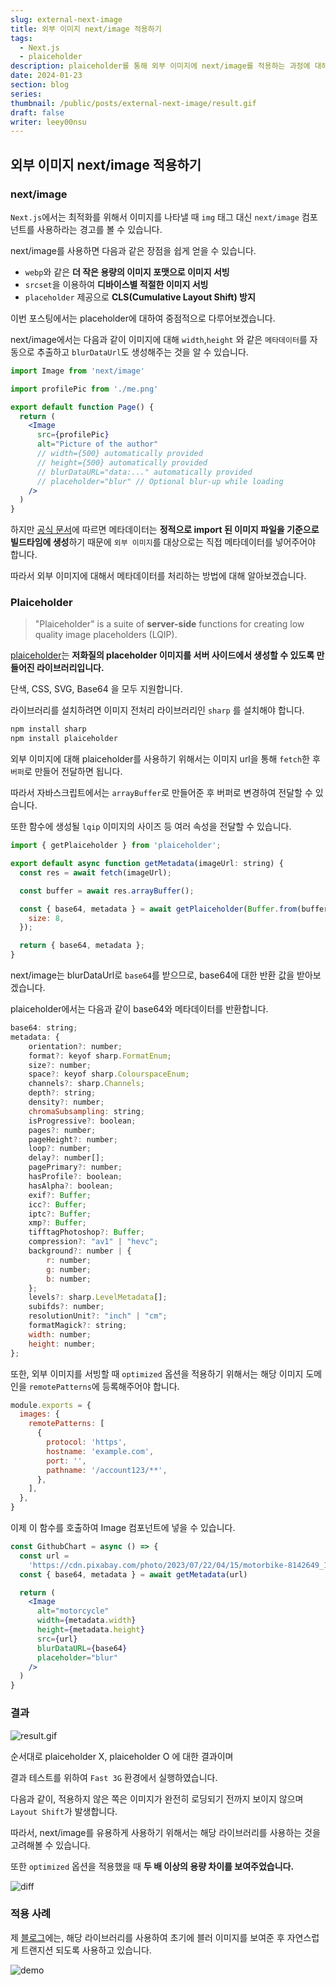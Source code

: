 ```yaml
---
slug: external-next-image
title: 외부 이미지 next/image 적용하기
tags:
  - Next.js
  - plaiceholder
description: plaiceholder를 통해 외부 이미지에 next/image를 적용하는 과정에 대해서 설명합니다.
date: 2024-01-23
section: blog
series:
thumbnail: /public/posts/external-next-image/result.gif
draft: false
writer: leey00nsu
---
```


## 외부 이미지 next/image 적용하기

### next/image

`Next.js`에서는 최적화를 위해서 이미지를 나타낼 때 `img` 태그 대신 `next/image` 컴포넌트를 사용하라는 경고를 볼 수 있습니다.

next/image를 사용하면 다음과 같은 장점을 쉽게 얻을 수 있습니다.

- `webp`와 같은 **더 작은 용량의 이미지 포맷으로 이미지 서빙**
- `srcset`을 이용하여 **디바이스별 적절한 이미지 서빙**
- `placeholder` 제공으로 **CLS(Cumulative Layout Shift) 방지**

이번 포스팅에서는 placeholder에 대하여 중점적으로 다루어보겠습니다.

next/image에서는 다음과 같이 이미지에 대해 `width`,`height` 와 같은 `메타데이터`를 자동으로 추출하고 `blurDataUrl`도 생성해주는 것을 알 수 있습니다.

```jsx title="next/image"
import Image from 'next/image'

import profilePic from './me.png'

export default function Page() {
  return (
    <Image
      src={profilePic}
      alt="Picture of the author"
      // width={500} automatically provided
      // height={500} automatically provided
      // blurDataURL="data:..." automatically provided
      // placeholder="blur" // Optional blur-up while loading
    />
  )
}
```

하지만 [공식 문서](https://nextjs.org/docs/app/building-your-application/optimizing/images)에 따르면 메타데이터는 **정적으로 import 된 이미지 파일을 기준으로 빌드타임에 생성**하기 때문에 `외부 이미지`를 대상으로는 직접 메타데이터를 넣어주어야 합니다.

따라서 외부 이미지에 대해서 메타데이터를 처리하는 방법에 대해 알아보겠습니다.

### Plaiceholder

> "Plaiceholder" is a suite of **server-side** functions for creating low quality image placeholders (LQIP).

[plaiceholder](https://plaiceholder.co/docs)는 **저화질의 placeholder 이미지를 서버 사이드에서 생성할 수 있도록 만들어진 라이브러리입니다.**

단색, CSS, SVG, Base64 을 모두 지원합니다.

라이브러리를 설치하려면 이미지 전처리 라이브러리인 `sharp` 를 설치해야 합니다.

```jsx title="sharp 설치"
npm install sharp
npm install plaiceholder
```

외부 이미지에 대해 plaiceholder를 사용하기 위해서는 이미지 url을 통해 `fetch`한 후 `버퍼`로 만들어 전달하면 됩니다.

따라서 자바스크립트에서는 `arrayBuffer`로 만들어준 후 버퍼로 변경하여 전달할 수 있습니다.

또한 함수에 생성될 `lqip` 이미지의 사이즈 등 여러 속성을 전달할 수 있습니다.

```jsx title="getMetadata.ts"
import { getPlaiceholder } from 'plaiceholder';

export default async function getMetadata(imageUrl: string) {
  const res = await fetch(imageUrl);

  const buffer = await res.arrayBuffer();

  const { base64, metadata } = await getPlaiceholder(Buffer.from(buffer), {
    size: 8,
  });

  return { base64, metadata };
}
```

next/image는 blurDataUrl로 `base64`를 받으므로, base64에 대한 반환 값을 받아보겠습니다.

plaiceholder에서는 다음과 같이 base64와 메타데이터를 반환합니다.

```jsx title="plaiceholder 반환 값"
base64: string;
metadata: {
    orientation?: number;
    format?: keyof sharp.FormatEnum;
    size?: number;
    space?: keyof sharp.ColourspaceEnum;
    channels?: sharp.Channels;
    depth?: string;
    density?: number;
    chromaSubsampling: string;
    isProgressive?: boolean;
    pages?: number;
    pageHeight?: number;
    loop?: number;
    delay?: number[];
    pagePrimary?: number;
    hasProfile?: boolean;
    hasAlpha?: boolean;
    exif?: Buffer;
    icc?: Buffer;
    iptc?: Buffer;
    xmp?: Buffer;
    tifftagPhotoshop?: Buffer;
    compression?: "av1" | "hevc";
    background?: number | {
        r: number;
        g: number;
        b: number;
    };
    levels?: sharp.LevelMetadata[];
    subifds?: number;
    resolutionUnit?: "inch" | "cm";
    formatMagick?: string;
    width: number;
    height: number;
};
```

또한, 외부 이미지를 서빙할 때 `optimized` 옵션을 적용하기 위해서는 해당 이미지 도메인을 `remotePatterns`에 등록해주어야 합니다.

```jsx title="next.config.js"
module.exports = {
  images: {
    remotePatterns: [
      {
        protocol: 'https',
        hostname: 'example.com',
        port: '',
        pathname: '/account123/**',
      },
    ],
  },
}
```

이제 이 함수를 호출하여 Image 컴포넌트에 넣을 수 있습니다.

```jsx title="GithubChart.tsx"
const GithubChart = async () => {
  const url =
    'https://cdn.pixabay.com/photo/2023/07/22/04/15/motorbike-8142649_1280.jpg'
  const { base64, metadata } = await getMetadata(url)

  return (
    <Image
      alt="motorcycle"
      width={metadata.width}
      height={metadata.height}
      src={url}
      blurDataURL={base64}
      placeholder="blur"
    />
  )
}
```

### 결과

![result.gif](/public/posts/external-next-image/result.gif)

순서대로 plaiceholder X, plaiceholder O 에 대한 결과이며

결과 테스트를 위하여 `Fast 3G` 환경에서 실행하였습니다.

다음과 같이, 적용하지 않은 쪽은 이미지가 완전히 로딩되기 전까지 보이지 않으며 `Layout Shift`가 발생합니다.

따라서, next/image를 유용하게 사용하기 위해서는 해당 라이브러리를 사용하는 것을 고려해볼 수 있습니다.

또한 `optimized` 옵션을 적용했을 때 **두 배 이상의 용량 차이를 보여주었습니다.**

![diff](/public/posts/external-next-image/diff.png)

### 적용 사례

제 [블로그](https://blog.leey00nsu.com/)에는, 해당 라이브러리를 사용하여 초기에 블러 이미지를 보여준 후 자연스럽게 트랜지션 되도록 사용하고 있습니다.

![demo](/public/posts/external-next-image/demo.gif)
